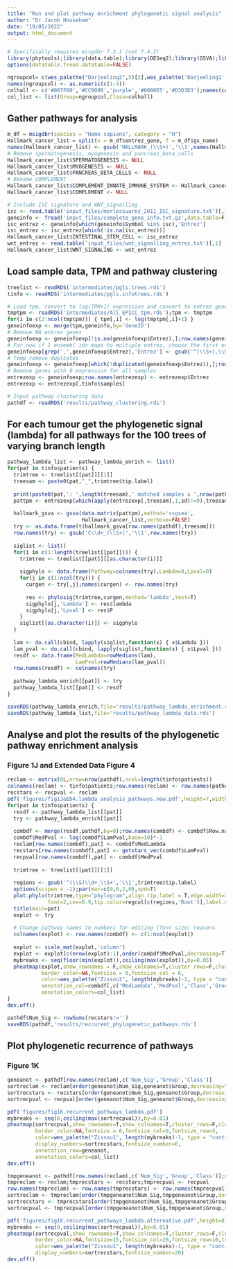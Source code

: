```yaml
---
title: "Run and plot pathway enrichment phylogenetic signal analysis"
author: "Dr Jacob Househam"
date: "19/05/2022"
output: html_document
---
```


```r
# Specifically requires misgdbr 7.2.1 (not 7.4.2)
library(phytools);library(data.table);library(DESeq2);library(GSVA);library(msigdbr);library(matrixStats);library(org.Hs.eg.db);library(wesanderson);library(pheatmap);library(phangorn)
options(datatable.fread.datatable=FALSE)
```

```r
ngroupcol= c(wes_palette("Darjeeling2",5)[2],wes_palette('Darjeeling1',5)[2],wes_palette('FantasticFox1',5)[c(5,2)])
names(ngroupcol) <- as.numeric(c(1:4))
colhall <- c('#007F00','#CC0000','purple','#0000E5','#D3D3D3');names(colhall) <- c('Immune','Oncogenic','Cellular Stress','Stromal','Other')
col_list <- list(Group=ngroupcol,Class=colhall)
```

## Gather pathways for analysis
```r
m_df = msigdbr(species = "Homo sapiens", category = "H")
Hallmark_cancer_list = split(x = m_df$entrez_gene, f = m_df$gs_name)
names(Hallmark_cancer_list) <- gsub('HALLMARK_(\\S+)','\\1',names(Hallmark_cancer_list))
# Remove spermatogenesis, myogenesis and pancreas_beta_cells
Hallmark_cancer_list$SPERMATOGENESIS <- NULL
Hallmark_cancer_list$MYOGENESIS <- NULL
Hallmark_cancer_list$PANCREAS_BETA_CELLS <- NULL
# Rename COMPLEMENT
Hallmark_cancer_list$COMPLEMENT_INNATE_IMMUNE_SYSTEM <- Hallmark_cancer_list$COMPLEMENT
Hallmark_cancer_list$COMPLEMENT <- NULL

# Include ISC signature and WNT_signalling
isc <- read.table('input_files/merlossuarez_2011_ISC_signature.txt')[,1]
geneinfo <- fread('input_files/complete_gene_info.txt.gz',data.table=F)
isc_entrez <- geneinfo[which(geneinfo$Symbol %in% isc),'Entrez']
isc_entrez <- isc_entrez[which(!is.na(isc_entrez))]
Hallmark_cancer_list$INTESTINAL_STEM_CELL <- isc_entrez
wnt_entrez <- read.table('input_files/wnt_signalling_entrez.txt')[,1]
Hallmark_cancer_list$WNT_SIGNALING <- wnt_entrez
```

## Load sample data, TPM and pathway clustering
```r
treelist <- readRDS('intermediates/pgls.trees.rds')
tinfo <- readRDS('intermediates/pgls.infotrees.rds')

# Load tpm, convert to log(TPM+1) expression and convert to entrez gene ids
tmptpm <- readRDS('intermediates/All_EPICC_tpm.rds');tpm <- tmptpm
for(i in c(2:ncol(tmptpm))) { tpm[,i] <- log(tmptpm[,i]+1) }
geneinfoexp <- merge(tpm,geneinfo,by='GeneID')
# Remove NA entrez genes
geneinfoexp <- geneinfoexp[!is.na(geneinfoexp$Entrez),];row.names(geneinfoexp) <- c(1:nrow(geneinfoexp))
# For now if 1 ensembl ids maps to multiple entrez, choose the first entrez
geneinfoexp[grep(',',geneinfoexp$Entrez),'Entrez'] <- gsub('^(\\S+),\\S+','\\1',geneinfoexp[grep(',',geneinfoexp$Entrez),'Entrez'])
# Temp remove duplcates
geneinfoexp <- geneinfoexp[which(!duplicated(geneinfoexp$Entrez)),];row.names(geneinfoexp) <- c(1:nrow(geneinfoexp))
# Remove genes with 0 expression for all samples
entrezexp <- geneinfoexp;row.names(entrezexp) <- entrezexp$Entrez
entrezexp <- entrezexp[,tinfo$samples]

# Input pathway clustering data
pathdf <- readRDS('results/pathway_clustering.rds')

```

## For each tumour get the phylogenetic signal (lambda) for all pathways for the 100 trees of varying branch length
```r
pathway_lambda_list <- pathway_lambda_enrich <- list()
for(pat in tinfo$patients) {
  trimtree <- treelist[[pat]][[1]]
  treesam <- paste0(pat,"_",trimtree$tip.label)
  
  print(paste0(pat,': ',length(treesam),' matched samples x ',nrow(pathdf),' pathways'))
  pattpm <- entrezexp[which(apply(entrezexp[,treesam],1,sd)!=0),treesam]
  
  hallmark_gsva <- gsva(data.matrix(pattpm),method='ssgsea',
                        Hallmark_cancer_list,verbose=FALSE)
  try <- as.data.frame(t(hallmark_gsva[row.names(pathdf),treesam]))
  row.names(try) <- gsub('C\\d+_(\\S+)','\\1',row.names(try))
  
  siglist <- list()
  for(i in c(1:length(treelist[[pat]]))) {
    trimtree <- treelist[[pat]][[as.character(i)]]
    
    sigphylo <- data.frame(Pathway=colnames(try),Lambda=0,Lpval=0)
    for(j in c(1:ncol(try))) {
      curgen <- try[,j];names(curgen) <- row.names(try)
      
      res <- phylosig(trimtree,curgen,method='lambda',test=T)
      sigphylo[j,'Lambda'] <- res$lambda
      sigphylo[j,'Lpval'] <- res$P
    }
    siglist[[as.character(i)]] <- sigphylo
  }
  
  lam <- do.call(cbind, lapply(siglist,function(x) { x$Lambda }))
  lam_pval <- do.call(cbind, lapply(siglist,function(x) { x$Lpval }))
  resdf <- data.frame(MedLambda=rowMedians(lam),
                      LamPval=rowMedians(lam_pval))
  row.names(resdf) <- colnames(try)
  
  pathway_lambda_enrich[[pat]] <- try
  pathway_lambda_list[[pat]] <- resdf
}

saveRDS(pathway_lambda_enrich,file='results/pathway_lambda_enrichment.rds')
saveRDS(pathway_lambda_list,file='results/pathway_lambda_data.rds')
```

## Analyse and plot the results of the phylogenetic pathway enrichment analysis
### Figure 1J and Extended Data Figure 4
```r
reclam <- matrix(0L,nrow=nrow(pathdf),ncol=length(tinfo$patients))
colnames(reclam) <- tinfo$patients;row.names(reclam) <- row.names(pathdf)
recstars <- recpval <- reclam
pdf('figures/fig1J&ED4.lambda_analysis_pathways.new.pdf',height=7,width=10)
for(pat in tinfo$patients) {
  resdf <- pathway_lambda_list[[pat]]
  try <- pathway_lambda_enrich[[pat]]
  
  combdf <- merge(resdf,pathdf,by=0);row.names(combdf) <- combdf$Row.names
  combdf$MedPval <- log(combdf$LamPval,base=10)*-1
  reclam[row.names(combdf),pat] <- combdf$MedLambda
  recstars[row.names(combdf),pat] <- getstars_vec(combdf$LamPval)
  recpval[row.names(combdf),pat] <- combdf$MedPval
  
  trimtree <- treelist[[pat]][[1]]
  
  regions <- gsub('^(\\S)\\d+_\\S+','\\1',trimtree$tip.label)
  options(scipen = -1);par(mar=c(0,0,2,0),xpd=T)
  plot.phylo(trimtree,type="phylogram",align.tip.label = T,edge.width=3,
             font=2,cex=0.9,tip.color=regcol[c(regions,'Root')],label.offset=20)
  title(main=pat)
  explot <- try
  
  # Change pathway names to numbers for editing (font size) reasons
  colnames(explot) <- row.names(combdf) <- c(1:ncol(explot))
  
  explot <- scale_mat(explot,'column')
  explot <- explot[c(nrow(explot):1),order(combdf$MedPval,decreasing=T)]
  mybreaks <- seq(floor(min(explot)),ceiling(max(explot)),by=0.05)
  pheatmap(explot,show_rownames = F,show_colnames=T,cluster_rows=F,cluster_cols=F,treeheight_col=0,
           border_color=NA,fontsize = 6,fontsize_col = 6,
           color=wes_palette("Zissou1", length(mybreaks)-1, type = "continuous"),breaks=mybreaks,
           annotation_col=combdf[,c('MedLambda','MedPval','Class','Group')],
           annotation_colors=col_list)
}
dev.off()

pathdf$Num_Sig <- rowSums(recstars!='')
saveRDS(pathdf,'results/reccurent_phylogenetic_pathways.rds')
```

## Plot phylogenetic recurrence of pathways
### Figure 1K
```r
geneanot <- pathdf[row.names(reclam),c('Num_Sig','Group','Class')]
sortreclam <- reclam[order(geneanot$Num_Sig,geneanot$Group,decreasing=T),]
sortrecstars <- recstars[order(geneanot$Num_Sig,geneanot$Group,decreasing=T),]
sortrecpval <- recpval[order(geneanot$Num_Sig,geneanot$Group,decreasing=T),]

pdf('figures/fig1K.recurrent_pathways_lambda.pdf')
mybreaks <- seq(0,ceiling(max(sortrecpval)),by=0.01)
pheatmap(sortrecpval,show_rownames=T,show_colnames=T,cluster_rows=F,cluster_cols=T,
         border_color=NA,fontsize = 6,fontsize_col=9,fontsize_row=5,
         color=wes_palette("Zissou1", length(mybreaks)-1, type = "continuous"),breaks=mybreaks,
         display_numbers=sortrecstars,fontsize_number=6,
         annotation_row=geneanot,
         annotation_colors=col_list)
dev.off()

tmpgeneanot <- pathdf[row.names(reclam),c('Num_Sig','Group','Class')];row.names(tmpgeneanot) <- c(1:nrow(tmpgeneanot))
tmpreclam <- reclam;tmprecstars <- recstars;tmprecpval <- recpval
row.names(tmpreclam) <- row.names(tmprecstars) <- row.names(tmprecpval) <- c(1:nrow(tmpreclam))
sortreclam <- tmpreclam[order(tmpgeneanot$Num_Sig,tmpgeneanot$Group,decreasing=T),]
sortrecstars <- tmprecstars[order(tmpgeneanot$Num_Sig,tmpgeneanot$Group,decreasing=T),]
sortrecpval <- tmprecpval[order(tmpgeneanot$Num_Sig,tmpgeneanot$Group,decreasing=T),]

pdf('figures/fig1K.recurrent_pathways_lambda.alternative.pdf',height=8,width=3.5)
mybreaks <- seq(0,ceiling(max(sortrecpval)),by=0.01)
pheatmap(sortrecpval,show_rownames=T,show_colnames=T,cluster_rows=F,cluster_cols=T,legend = F,
         border_color=NA,fontsize=15,fontsize_col=20,fontsize_row=10,treeheight_col = 15,
         color=wes_palette("Zissou1", length(mybreaks)-1, type = "continuous"),breaks=mybreaks,
         display_numbers=sortrecstars,fontsize_number=20)
dev.off()
```


